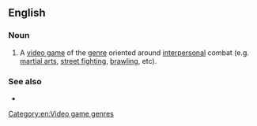 {{also|beat-'em-up}}

==English==

===Noun===
{{en-noun}}

# {{lb|en|video games}} A [[video game]] of the [[genre]] oriented around [[interpersonal]] combat (e.g. [[martial arts]], [[street fighting]], [[brawling]], etc).

===See also===
* {{l|en|shoot 'em up}}

[[Category:en:Video game genres]]